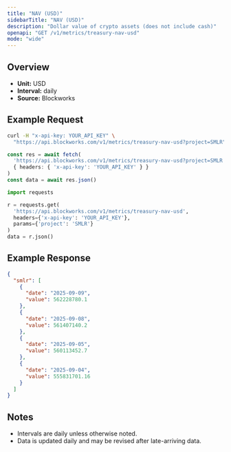```yaml
---
title: "NAV (USD)"
sidebarTitle: "NAV (USD)"
description: "Dollar value of crypto assets (does not include cash)"
openapi: "GET /v1/metrics/treasury-nav-usd"
mode: "wide"
---
```


## Overview

- **Unit:** USD
- **Interval:** daily
- **Source:** Blockworks

## Example Request

<CodeGroup>

```bash cURL
curl -H "x-api-key: YOUR_API_KEY" \
  "https://api.blockworks.com/v1/metrics/treasury-nav-usd?project=SMLR"
```

```typescript TypeScript
const res = await fetch(
  'https://api.blockworks.com/v1/metrics/treasury-nav-usd?project=SMLR',
  { headers: { 'x-api-key': 'YOUR_API_KEY' } }
)
const data = await res.json()
```

```python Python
import requests

r = requests.get(
  'https://api.blockworks.com/v1/metrics/treasury-nav-usd',
  headers={'x-api-key': 'YOUR_API_KEY'},
  params={'project': 'SMLR'}
)
data = r.json()
```

</CodeGroup>

## Example Response

```json
{
  "smlr": [
    {
      "date": "2025-09-09",
      "value": 562228780.1
    },
    {
      "date": "2025-09-08",
      "value": 561407140.2
    },
    {
      "date": "2025-09-05",
      "value": 560113452.7
    },
    {
      "date": "2025-09-04",
      "value": 555831701.16
    }
  ]
}
```

## Notes
- Intervals are daily unless otherwise noted.
- Data is updated daily and may be revised after late-arriving data.